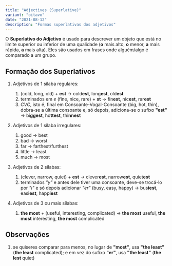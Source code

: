 ```yaml
---
title: "Adjectives (Superlative)"
variant: "oitavo"
date: "2021-08-12"
description: "Formas superlativas dos adjetivos"
---
```


O **Superlativo do Adjetivo** é usado para descrever um objeto que está no limite superior ou inferior de uma qualidade (**o** mais alto, **o** menor, **a** mais rápida, **a** mais alta). Eles são usados em frases onde alguém/algo é comparado a um grupo.

## Formação dos Superlativos

1. Adjetivos de 1 sílaba regulares:

   1. (cold, long, old) + **est** → cold**est**, long**est**, old**est**
   2. terminados em _e_ (fine, nice, rare) + **st** → fin**est**, nic**est**, rar**est**
   3. _CVC_, isto é, final em Consoante-Vogal-Consoante (big, hot, thin), dobra-se a última consoante e, só depois, adiciona-se o sufixo **"est"** → bi**ggest**, ho**ttest**, thi**nnest**

2. Adjetivos de 1 sílaba irregulares:

   1. good → best
   2. bad → worst
   3. far → farthest/furthest
   4. little → least
   5. much → most

3. Adjetivos de 2 sílabas:

   1. (clever, narrow, quiet) + **est** → clever**est**, narrow**est**, quiet**est**
   2. terminados _"y"_ e antes dele tiver uma consoante, deve-se trocá-lo por _"i"_ e só depois adicionar _"er"_ (busy, easy, happy) → bus**iest**, eas**iest**, happ**iest**

4. Adjetivos de 3 ou mais sílabas:

   1. **the most** + (useful, interesting, complicated) → **the most** useful, **the most** interesting, **the most** complicated

## Observações

1. se quiseres comparar para menos, no lugar de **"most"**, usa **"the least"** (**the least** complicated); e em vez do sufixo **"er"**, usa **"the least"** (**the lest** quiet)
